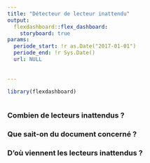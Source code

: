 ```yaml
---
title: "Détecteur de lecteur inattendu"
output:
  flexdashboard::flex_dashboard:
    storyboard: true
params:
  periode_start: !r as.Date("2017-01-01")
  periode_end: !r Sys.Date()
  url: NULL
  
  
---
```


```r
library(flexdashboard)
```

```r
```


### Combien de lecteurs inattendus ?

### Que sait-on du document concerné ?

### D'où viennent les lecteurs inattendus ? 


